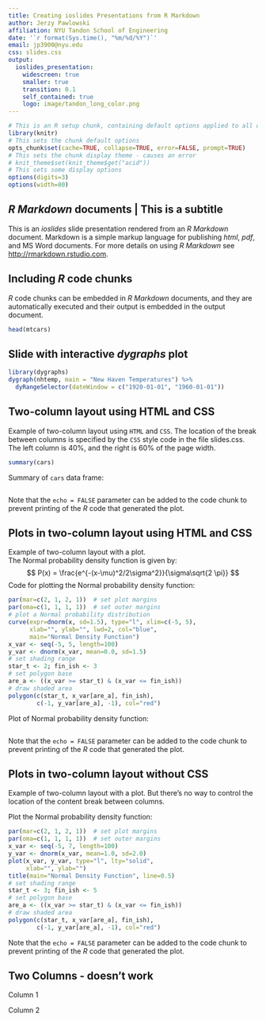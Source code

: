 ```yaml
---
title: Creating ioslides Presentations from R Markdown
author: Jerzy Pawlowski
affiliation: NYU Tandon School of Engineering
date: '`r format(Sys.time(), "%m/%d/%Y")`'
email: jp3900@nyu.edu
css: slides.css
output: 
  ioslides_presentation: 
    widescreen: true
    smaller: true
    transition: 0.1
    self_contained: true
    logo: image/tandon_long_color.png
---
```


```r
# This is an R setup chunk, containing default options applied to all other chunks
library(knitr)
# This sets the chunk default options
opts_chunk$set(cache=TRUE, collapse=TRUE, error=FALSE, prompt=TRUE)
# This sets the chunk display theme - causes an error
# knit_theme$set(knit_theme$get("acid"))
# This sets some display options
options(digits=3)
options(width=80)
```

## *R Markdown* documents | This is a subtitle

This is an *ioslides* slide presentation rendered from an *R Markdown* document. Markdown is a simple markup language for publishing *html*, *pdf*, and MS Word documents. For more details on using *R Markdown* see <http://rmarkdown.rstudio.com>.


## Including *R* code chunks

*R* code chunks can be embedded in *R Markdown* documents, and they are automatically executed and their output is embedded in the output document.

```r
head(mtcars)
```


## Slide with interactive *dygraphs* plot

```r
library(dygraphs)
dygraph(nhtemp, main = "New Haven Temperatures") %>% 
  dyRangeSelector(dateWindow = c("1920-01-01", "1960-01-01"))
```


## Two-column layout using HTML and CSS


<div class="column_left_40">
Example of two-column layout using `HTML` and `CSS`. 
The location of the break between columns is specified by the `CSS` style code in the file slides.css.
The left column is 40%, and the right is 60% of the page width. 

```r
summary(cars)
```

</div>

<div class="column_right_60">
Summary of `cars` data frame:

```r
```

Note that the `echo = FALSE` parameter can be added to the code chunk to prevent printing of the *R* code that generated the plot.
</div>



## Plots in two-column layout using HTML and CSS

<div class="column_left_50">
Example of two-column layout with a plot.  
The Normal probability density function is given by:
$$
  P(x) = \frac{e^{-(x-\mu)^2/2\sigma^2}}{\sigma\sqrt{2 \pi}}
$$
Code for plotting the Normal probability density function:

```r
par(mar=c(2, 1, 2, 1))  # set plot margins
par(oma=c(1, 1, 1, 1))  # set outer margins
# plot a Normal probability distribution
curve(expr=dnorm(x, sd=1.5), type="l", xlim=c(-5, 5),
      xlab="", ylab="", lwd=2, col="blue", 
      main="Normal Density Function")
x_var <- seq(-5, 5, length=100)
y_var <- dnorm(x_var, mean=0.0, sd=1.5)
# set shading range
star_t <- 2; fin_ish <- 3
# set polygon base
are_a <- ((x_var >= star_t) & (x_var <= fin_ish))
# draw shaded area
polygon(c(star_t, x_var[are_a], fin_ish),
        c(-1, y_var[are_a], -1), col="red")
```

</div>

<div class="column_right_50">

Plot of Normal probability density function:

```r
```
Note that the `echo = FALSE` parameter can be added to the code chunk to prevent printing of the *R* code that generated the plot.
</div>



## Plots in two-column layout without CSS {.columns-2}

Example of two-column layout with a plot.  But there's no way to control the location of the content break between columns.

Plot the Normal probability density function:

```r
par(mar=c(2, 1, 2, 1))  # set plot margins
par(oma=c(1, 1, 1, 1))  # set outer margins
x_var <- seq(-5, 7, length=100)
y_var <- dnorm(x_var, mean=1.0, sd=2.0)
plot(x_var, y_var, type="l", lty="solid",
     xlab="", ylab="")
title(main="Normal Density Function", line=0.5)
# set shading range
star_t <- 3; fin_ish <- 5
# set polygon base
are_a <- ((x_var >= star_t) & (x_var <= fin_ish))
# draw shaded area
polygon(c(star_t, x_var[are_a], fin_ish),
        c(-1, y_var[are_a], -1), col="red")
```

Note that the `echo = FALSE` parameter can be added to the code chunk to prevent printing of the *R* code that generated the plot.

## Two Columns - doesn't work {.smaller}  

<div class=".columns">

<div class=".column">
Column 1
</div>

<div class=".column">
Column 2
</div>

</div>

